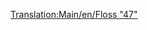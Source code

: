 [[Translation:Main/en/Floss "47"]]{{Template:Treni/It
|Image=[[File:en/Floss47.png]]
|Name=Floss "47"
|Cost=€ 42.186
|Speed=160 km/h (100 mph)
|Weight=112 t
|Power=2.580 hp (1.924 kW)
|Annual=€ 4.264
|Designed=1962
|Lifespan=22
|Capacity=N/A
|Description=Lo splendido motore di questa locomotiva lascerà chiunque, sia abituato a [[Main/it/UU "37"|UU "37"]], stupito per la sua potenza e velocità. Anche se piuttosto costoso, supera di gran lunga le capacità dei suoi predecessori ed è probabilmente il migliore dei motori diesel.
|Real-life=[http://en.wikipedia.org/wiki/British_Rail_Class_47 British Rail Class 47]
}}